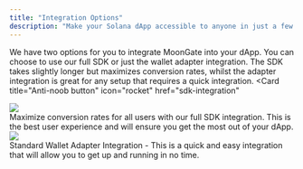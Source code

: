 ```yaml
---
title: "Integration Options"
description: "Make your Solana dApp accessible to anyone in just a few steps. Let&#39;s get cracking."
---
```


We have two options for you to integrate MoonGate into your dApp. You can choose to use our full SDK or just the wallet adapter integration. The SDK takes slightly longer but maximizes conversion rates, whilst the adapter integration is great for any setup that requires a quick integration.
<CardGroup cols={2}>
  <Card
    title="Anti-noob button"
    icon="rocket"
    href="sdk-integration"
  >
  <Frame caption="What wallet connection looks like">
  <img src="/images/solana-google-sdk.jpeg" />
</Frame>
<br />
   Maximize conversion rates for all users with our full SDK integration. This is the best user experience and will ensure you get the most out of your dApp.
  </Card>
    <Card
    title="Wallet Standard Integration"
    icon="thumbs-up"
    href="adapter-integration"
  >
  <Frame caption="What wallet connection looks like.">
  <img src="/images/solana-adapter.jpeg" />
</Frame>
<br />
   Standard Wallet Adapter Integration - This is a quick and easy integration that will allow you to get up and running in no time.
  </Card>
</CardGroup>
